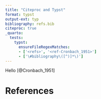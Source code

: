```yaml
---
title: "Citeproc and Typst"
format: typst
output-ext: typ
bibliography: refs.bib
citeproc: true
_quarto:
  tests: 
    typst:
      ensureFileRegexMatches:
      - ['<refs>', '<ref-Cronbach_1951>']
      - ['\#bibliography\([^)]*\)']
---
```


Hello [@Cronbach_1951]

# References